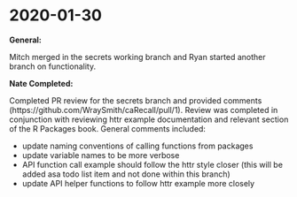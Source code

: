 # 2020-01-30 {#jan30}

**General:**

Mitch merged in the secrets working branch and Ryan started another branch on functionality.

**Nate Completed:**

Completed PR review for the secrets branch and provided comments (https://github.com/WraySmith/caRecall/pull/1). Review was completed in conjunction with reviewing httr example documentation and relevant section of the R Packages book. General comments included:

- update naming conventions of calling functions from packages
- update variable names to be more verbose
- API function call example should follow the httr style closer (this will be added asa todo list item and not done within this branch)
- update API helper functions to follow httr example more closely